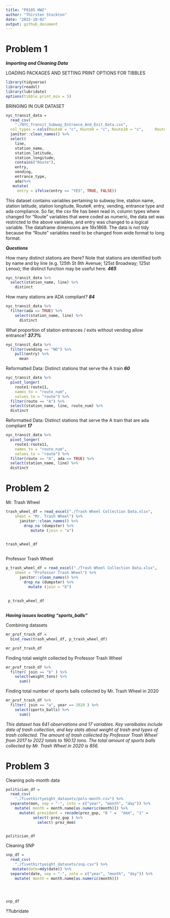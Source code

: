 ```yaml
---
title: "P8105 HW2"
author: "Thirsten Stockton"
date: "2022-10-02"
output: github_document
---
```


# Problem 1

***Importing and Cleaning Data***


LOADING PACKAGES AND SETTING PRINT OPTIONS FOR TIBBLES

```r

library(tidyverse)
library(readxl)
library(lubridate)
options(tibble.print_min = 5)

```

BRINGING IN OUR DATASET

```r

nyc_transit_data = 
  read_csv(
    "./NYC_Transit_Subway_Entrance_And_Exit_Data.csv",
  col_types = cols(Route8 = "c", Route9 = "c", Route10 = "c",     Route11 = "c"))%>%
  janitor::clean_names() %>%
  select(
    line,
    station_name,
    station_latitude,
    station_longitude,
    contains("Route"),
    entry,
    vending,
    entrance_type,
    ada)%>%
   mutate(
     entry = ifelse(entry == "YES", TRUE, FALSE))

```

This dataset contains variables pertaining to subway line, station name, station latitude, station longitude, Route#, entry, vending, entrance type and ada compliance. So far, the csv file has been read in, column types where changed for "Route" variables that were coded as numeric, the data set was restricted to the above variables, and entry was changed to a logical variable. The dataframe dimensions are 19x1868. The data is not tidy because the "Route" variables need to be changed from wide format to long format.

***Questions***

How many distinct stations are there? Note that stations are identified both by name and by line (e.g. 125th St 8th Avenue; 125st Broadway; 125st Lenox); the distinct function may be useful here. ***465***

```r
nyc_transit_data %>% 
  select(station_name, line) %>% 
    distinct
```

How many stations are ADA compliant? ***84***

```r
nyc_transit_data %>% 
  filter(ada == TRUE) %>% 
    select(station_name, line) %>% 
      distinct
```

What proportion of station entrances / exits without vending allow entrance? ***37.7%***

```r
nyc_transit_data %>% 
  filter(vending == "NO") %>% 
    pull(entry) %>% 
      mean
```

Reformatted Data: Distinct stations that serve the A train ***60***
```r
nyc_transit_data %>% 
  pivot_longer(
    route1:route11,
    names_to = "route_num",
    values_to = "route") %>% 
  filter(route == "A") %>% 
  select(station_name, line, route_num) %>% 
  distinct
```

Reformatted Data: Distinct stations that serve the A train that are ada compliant ***17***

```r
nyc_transit_data %>% 
  pivot_longer(
    route1:route11,
    names_to = "route_num",
    values_to = "route") %>% 
  filter(route == "A", ada == TRUE) %>% 
  select(station_name, line) %>% 
  distinct
```

# Problem 2

Mr. Trash Wheel

``` r

trash_wheel_df = read_excel("./Trash Wheel Collection Data.xlsx",
    sheet = "Mr. Trash Wheel") %>%
      janitor::clean_names() %>%
        drop_na (dumpster) %>%
           mutate (join = "a") 
        

trash_wheel_df
  
```
Professor Trash Wheel

``` r

p_trash_wheel_df = read_excel("./Trash Wheel Collection Data.xlsx",
    sheet = "Professor Trash Wheel") %>%
      janitor::clean_names() %>%
        drop_na (dumpster) %>%
          mutate (join = "b") 
        
        
 p_trash_wheel_df     
  

```

***Having issues locating "sports_balls"***

Combining datasets

```r

mr_prof_trash_df =
  bind_rows(trash_wheel_df, p_trash_wheel_df)

mr_prof_trash_df

```

Finding total weight collected by Professor Trash Wheel
```r

mr_prof_trash_df %>%
  filter( join == "b" ) %>%
    select(weight_tons) %>%
      sum()

```

Finding total number of sports balls collected by Mr. Trash Wheel in 2020
```r

mr_prof_trash_df %>%
  filter( join == "a", year == 2020 ) %>%
    select(sports_balls) %>%
      sum()

```

_This dataset has 641 observations and 17 variables. Key varaibales include date of trash collection, and key stats about weight of trash and types of trash collected. The amount of trash collected by Professor Trash Wheel from 2017 to 2022 totals to 190.12 tons. The total amount of sports balls collected by Mr. Trash Wheel in 2020 is 856._

# Problem 3

Cleaning pols-month data
```r

politician_df = 
  read_csv(
    "./fivethirtyeight_datasets/pols-month.csv") %>%
  separate(mon, sep = "-", into = c("year", "month", "day")) %>%
    mutate( month = month.name[as.numeric(month)]) %>%
      mutate( president = recode(prez_gop, "0 " =  "dem", "1" =           "gop") ) %>%
            select(-prez_gop ) %>%
              select(-prez_dem)


politician_df

```

Cleaning SNP

```r

snp_df = 
  read_csv(
    "./fivethirtyeight_datasets/snp.csv") %>%
   mutate(date=mdy(date)) %>%
  separate(date, sep = "-", into = c("year", "month", "day")) %>%
    mutate( month = month.name[as.numeric(month)]) 
        
        


snp_df

```

??lubridate


